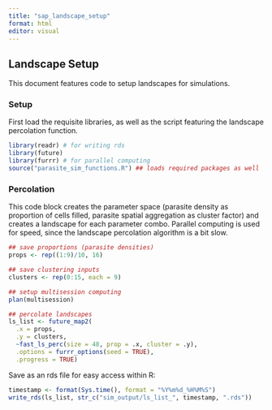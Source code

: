 ```yaml
---
title: "sap_landscape_setup"
format: html
editor: visual
---
```


## Landscape Setup

This document features code to setup landscapes for simulations.

### Setup

First load the requisite libraries, as well as the script featuring the landscape percolation function.

```r
library(readr) # for writing rds
library(future)
library(furrr) # for parallel computing
source("parasite_sim_functions.R") ## loads required packages as well
```

### Percolation

This code block creates the parameter space (parasite density as proportion of cells filled, parasite spatial aggregation as cluster factor) and creates a landscape for each parameter combo. Parallel computing is used for speed, since the landscape percolation algorithm is a bit slow.

```r
## save proportions (parasite densities)
props <- rep((1:9)/10, 16)

## save clustering inputs
clusters <- rep(0:15, each = 9)

## setup multisession computing
plan(multisession)

## percolate landscapes
ls_list <- future_map2(
  .x = props,
  .y = clusters,
  ~fast_ls_perc(size = 48, prop = .x, cluster = .y),
  .options = furrr_options(seed = TRUE),
  .progress = TRUE)
```

Save as an rds file for easy access within R:

```r
timestamp <- format(Sys.time(), format = "%Y%m%d_%H%M%S")
write_rds(ls_list, str_c("sim_output/ls_list_", timestamp, ".rds"))
```
